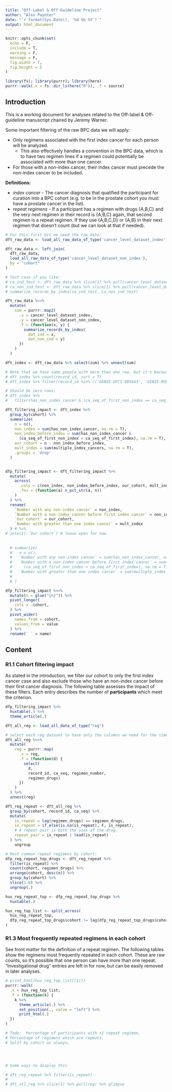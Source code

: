 ```yaml
---
title: "Off-Label & Off-Guideline Project"
author: "Alex Paynter"
date: "`r format(Sys.Date(), '%d %b %Y')`"
output: html_document
---
```


```r
knitr::opts_chunk$set(
  echo = F,
  include = T,
  warning = F,
  message = F,
  fig.width = 7,
  fig.height = 5
)
```





```r
library(fs); library(purrr); library(here)
purrr::walk(.x = fs::dir_ls(here("R")), .f = source)
```

## Introduction

This is a working document for analyses related to the Off-label & Off-guideline manuscript chaired by Jeremy Warner.

Some important filtering of the raw BPC data we will apply:

- Only regimens associated with the first index cancer for each person will be analyzed.  
  - This also effectively handles a convention in the BPC data, which is to have two regimen lines if a regimen could potentially be associated with more than one cancer.
- For those with a non-index cancer, their index cancer must precede the non-index cancer to be included.  
  
**Definitions:**

- *index cancer* - The cancer diagnosis that qualified the participant for curation into a BPC cohort (e.g. to be in the prostate cohort you must have a prostate cancer in the list).
- *repeat regimens* - If a participant has a regimen with drugs {A,B,C} and the very next regimen in their record is {A,B,C} again, that second regimen is a repeat regimen.  If they use {A,B,C,D} or {A,B} in their next regimen that doesn't count (but we can look at that if needed).



```r
# For this first bit we need the raw data:
dft_raw_data <- load_all_raw_data_of_type('cancer_level_dataset_index')

dft_raw_data <- left_join(
  dft_raw_data,
  load_all_raw_data_of_type('cancer_level_dataset_non_index'),
  by = "cohort"
)

# Test case if you like:
# ca_ind_test <- dft_raw_data %>% slice(1) %>% pull(cancer_level_dataset_index) %>% `[[`(1)
# ca_non_ind_test <- dft_raw_data %>% slice(1) %>% pull(cancer_level_dataset_non_index) %>% `[[`(1)
# summarize_records_by_index(ca_ind_test, ca_non_ind_test)

dft_raw_data %<>%
  mutate(
    sum = purrr::map2(
      .x = cancer_level_dataset_index,
      .y = cancer_level_dataset_non_index,
      .f = (function(x, y) {
        summarize_records_by_index(
          dat_ind = x,
          dat_non_ind = y)
      })
    )
  )

dft_index <- dft_raw_data %>% select(sum) %>% unnest(sum)

# Note that we have some people with more than one row, but it's because they're in multiple cohorts:
# dft_index %>% count(record_id, sort = T)
# dft_index %>% filter(record_id %in% c('GENIE-DFCI-085643', 'GENIE-MSK-P-0002880'))

# Should be zero rows:
# dft_index %>%
#   filter(has_non_index_cancer & (ca_seq_of_first_non_index == ca_seq_of_first_index))
```


```r
dft_filtering_impact <- dft_index %>%
  group_by(cohort) %>%
  summarize(
    n = n(),
    non_index = sum(has_non_index_cancer, na.rm = T),
    non_index_before_index = sum(has_non_index_cancer & 
      (ca_seq_of_first_non_index < ca_seq_of_first_index), na.rm = T),
    our_cohort = n - non_index_before_index,
    mult_index = sum(multiple_index_cancers, na.rm = T),
    .groups = 'drop'
  ) 


dfp_filtering_impact <- dft_filtering_impact %>%
  mutate(
    across(
      .cols = c(non_index, non_index_before_index, our_cohort, mult_index),
      .fns = (function(a) n_pct_str(a, n))
    )
  ) %>%
  rename(
    `Number with any non-index cancer` = non_index,
    `Number with a non-index cancer before first index cancer` = non_index_before_index,
    `Our cohort` = our_cohort,
    `Number with greater than one index cancer` = mult_index
  ) # %>%
# select(-`Our cohort`) # leave open for now.
    
  
  # summarize(
  #   n = n(),
  #   `Number with any non-index cancer` = sum(has_non_index_cancer, na.rm = T),
  #   `Number with a non-index cancer before first index cancer` = sum(has_non_index_cancer & 
  #     (ca_seq_of_first_non_index < ca_seq_of_first_index), na.rm = T),
  #   `Number with greater than one index cancer` = sum(multiple_index_cancers, na.rm = T),
  #   
  # )

dfp_filtering_impact %<>%
  mutate(n = glue("{n}")) %>%
  pivot_longer(
    cols = -cohort,
  ) %>%
  pivot_wider(
    names_from = cohort,
    values_from = value
  ) %>%
  rename(` ` = name) 
```



## Content

### R1.1 Cohort filtering impact

As stated in the introduction, we filter our cohort to only the first index cancer case and also exclude those who have an non-index cancer before their first cancer diagnosis.  The following table assesses the impact of these filters.  Each entry describes the number of **participants** which meet the criterion.

```r
dfp_filtering_impact %>%
  huxtable(.) %>%
  theme_article(.)
```






```r
dft_all_reg <- load_all_data_of_type("reg")

# select each reg dataset to have only the columns we need for the time being:
dft_all_reg %<>%
  mutate(
    reg = purrr::map(
      .x = reg,
      .f = (function(d) {
        select(
          d, 
          record_id, ca_seq, regimen_number,
          regimen_drugs)
      })
    )
  ) %>%
  unnest(reg)

dft_reg_repeat <- dft_all_reg %>%
  group_by(cohort, record_id, ca_seq) %>%
  mutate(
    is_repeat = lag(regimen_drugs) == regimen_drugs,
    is_repeat = if_else(is.na(is_repeat), F, is_repeat),
    # A repeat pair is both the uses of the drug.
    repeat_pair = is_repeat | lead(is_repeat)
  ) %>%
    ungroup

# Most common repeat regimens by cohort:
dfp_reg_repeat_top_drugs <- dft_reg_repeat %>%
  filter(is_repeat) %>%
  count(cohort, regimen_drugs) %>%
  arrange(cohort, desc(n)) %>%
  group_by(cohort) %>% 
  slice(1:8) %>%
  ungroup(.) 

hux_reg_repeat_top <- dfp_reg_repeat_top_drugs %>% 
  huxtable(.)

hux_reg_top_list <- split_across(
  hux_reg_repeat_top, 
  dfp_reg_repeat_top_drugs$cohort != lag(dfp_reg_repeat_top_drugs$cohort, default = "BLADDER")
)
```

### R1.3 Most frequently repeated regimens in each cohort

See front matter for the definition of a repeat regimen.  The following tables show the regimens most frequently repeated in each cohort.  These are raw counts, so it's possible that one person can have more than one repeat.  "Investigational drug" entries are left in for now, but can be easily removed in later analyses.

```r
# print_html(hux_reg_top_list[[1]])
purrr::walk(
  .x = hux_reg_top_list, 
  .f = (function(k) {
    k %>%
      theme_article(.) %>%
      set_position(., value = "left") %>%
      print_html(.)
  })
)
```

```r
# Todo:  Percentage of participants with >1 repeat regimen.
# Percentage of regimens which are repeats.
# Split by cohort as always.




# Some ways to display this

# dft_reg_repeat %>% filter(is_repeat)
# 
# dft_all_reg %>% slice(1) %>% pull(reg) %>% glimpse
```
